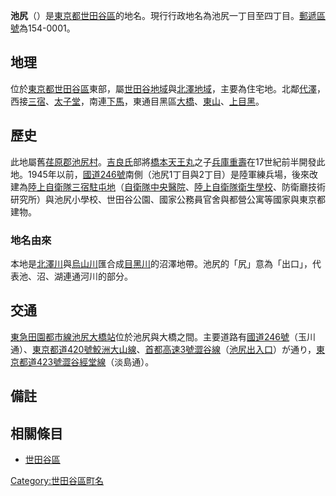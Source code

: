 {{Pathnav|日本|東京都|世田谷區|name=池尻|frame=1}}
{{Infobox Settlement
|official_name =  池尻
|native_name =
|settlement_type = [[町|町]]
|image_skyline =
|imagesize =
|image_caption =
|image_flag =
|image_seal =
| image_map =
| map_caption =
|subdivision_type = [[國家|國家]]
|subdivision_name = [[File:Flag_of_Japan.svg|border]] [[日本|日本]]
|subdivision_type1 = [[都道府縣|都道府縣]]
|subdivision_name1 = [[File:Flag_of_Tokyo_Prefecture.svg|25px]] [[東京都|東京都]]
|subdivision_type2 = [[東京都區部|特別區]]
|subdivision_name2 = [[File:Flag_of_Setagaya,_Tokyo.svg|25px]] [[世田谷區|世田谷區]]
|subdivision_type3 = [[地域|地域]]
|subdivision_name3 = [[世田谷地域|世田谷地域]]<br />（四丁目33～39番為[[北澤地域|北澤地域]]）
|established_title =
|established_date =
|government_type =
|leader_title =
|leader_name =
|area_magnitude =
|area_total_km2 = 0.86
|area_land_km2 =  
|area_urban_km2 =
|area_metro_km2 =
|area_metro_sq_mi =
|population_as_of= 2013年（平成25年）9月1日
|population_footnotes = <ref>[http://www.city.setagaya.lg.jp/kurashi/107/157/692/694/1884/d00123410_d/fil/district201309.xls 平成25年（2013年）の世田谷区の町丁別人口と世帯数 - 世田谷区]</ref>
|population_total = 15690
|population_urban =
|population_metro =
|population_density_sq_mi =
|population_density_km2 = auto
| timezone = [[日本標準時|JST]]
| utc_offset = +9
|timezone_DST =
|utc_offset_DST =
|latd=|latm=|lats=|latNS=
|longd=|longm=|longs=|longEW=
|elevation_footnotes=
|elevation_m =
|elevation_ft =
|postal_code_type = [[郵遞區號|郵遞區號]]
|postal_code = 154-0001　
|area_code =
|website =
|footnotes =
}}

'''池尻'''（{{jpn|j=池尻|hg=いけじり|rm=Ikejiri|f=y}}）是[[東京都|東京都]][[世田谷區|世田谷區]]的地名。現行行政地名為池尻一丁目至四丁目。[[郵遞區號|郵遞區號]]為154-0001。

== 地理 ==
位於[[東京都|東京都]][[世田谷區|世田谷區]]東部，屬[[世田谷地域|世田谷地域]]與[[北澤地域|北澤地域]]，主要為住宅地。北鄰[[代澤|代澤]]，西接[[三宿|三宿]]、[[太子堂_(世田谷區)|太子堂]]，南連[[下馬_(世田谷區)|下馬]]，東通目黑區[[大橋_(目黑區)|大橋]]、[[東山_(目黑區)|東山]]、[[上目黑|上目黑]]。

== 歷史 ==
此地屬舊[[荏原郡|荏原郡]][[池尻村|池尻村]]。[[吉良氏|吉良氏]]部將[[橋本天王丸|橋本天王丸]]之子[[兵庫重壽|兵庫重壽]]在17世紀前半開發此地。1945年以前，[[國道246號|國道246號]]南側（池尻1丁目與2丁目）是陸軍練兵場，後來改建為[[陸上自衛隊|陸上自衛隊]][[三宿駐屯地|三宿駐屯地]]（[[自衛隊中央醫院|自衛隊中央醫院]]、[[陸上自衛隊衛生學校|陸上自衛隊衛生學校]]、防衛廳技術研究所）與池尻小學校、世田谷公園、國家公務員官舍與都營公寓等國家與東京都建物。

=== 地名由來 ===
本地是[[北澤川_(東京都)|北澤川]]與[[烏山川|烏山川]]匯合成[[目黑川|目黑川]]的沼澤地帶。池尻的「尻」意為「出口」，代表池、沼、湖連通河川的部分。

== 交通 ==
[[東急田園都市線|東急田園都市線]][[池尻大橋站|池尻大橋站]]位於池尻與大橋之間。主要道路有[[國道246號|國道246號]]（玉川通）、[[東京都道420號鮫洲大山線|東京都道420號鮫洲大山線]]、[[首都高速3號澀谷線|首都高速3號澀谷線]]（[[池尻出入口|池尻出入口]]）が通り，[[東京都道423號澀谷經堂線|東京都道423號澀谷經堂線]]（淡島通）。

== 備註 ==
{{reflist}}

== 相關條目 ==
* [[世田谷區|世田谷區]]

{{世田谷區的町名}}

{{DEFAULTSORT:Ikejiri}}
[[Category:世田谷區町名|Category:世田谷區町名]]